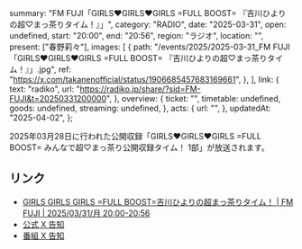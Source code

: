  summary: "FM FUJI「GIRLS♥GIRLS♥GIRLS =FULL BOOST= 『吉川ひよりの超♡まっ茶りタイム！』」",
  category: "RADIO",
  date: "2025-03-31",
  open: undefined,
  start: "20:00",
  end: "20:56",
  region: "ラジオ",
  location: "",
  present: ["春野莉々"],
  images: [
    {
      path: "/events/2025/2025-03-31_FM FUJI「GIRLS♥GIRLS♥GIRLS =FULL BOOST= 『吉川ひよりの超♡まっ茶りタイム！』」.jpg",
      ref: "https://x.com/takanenofficial/status/1906685457683169661",
    },
  ],
  link: {
    text: "radiko",
    url: "https://radiko.jp/share/?sid=FM-FUJI&t=20250331200000",
  },
  overview: {
    ticket: "",
    timetable: undefined,
    goods: undefined,
    streaming: undefined,
  },
  acts: {
    url: "",
  },
  updatedAt: "2025-04-02",
};

2025年03月28日に行われた公開収録「GIRLS♥GIRLS♥GIRLS =FULL BOOST= みんなで超♡まっ茶り公開収録タイム！ 1部」が放送されます。

## リンク

- [GIRLS GIRLS GIRLS =FULL BOOST=吉川ひよりの超まっ茶りタイム！ | FM FUJI | 2025/03/31/月 20:00-20:56](https://radiko.jp/share/?sid=FM-FUJI&t=20250331200000)
- [公式 X 告知](https://x.com/takanenofficial/status/1906685457683169661)
- [番組 X 告知](https://x.com/macha_timepiyo/status/1906602665255317505)
